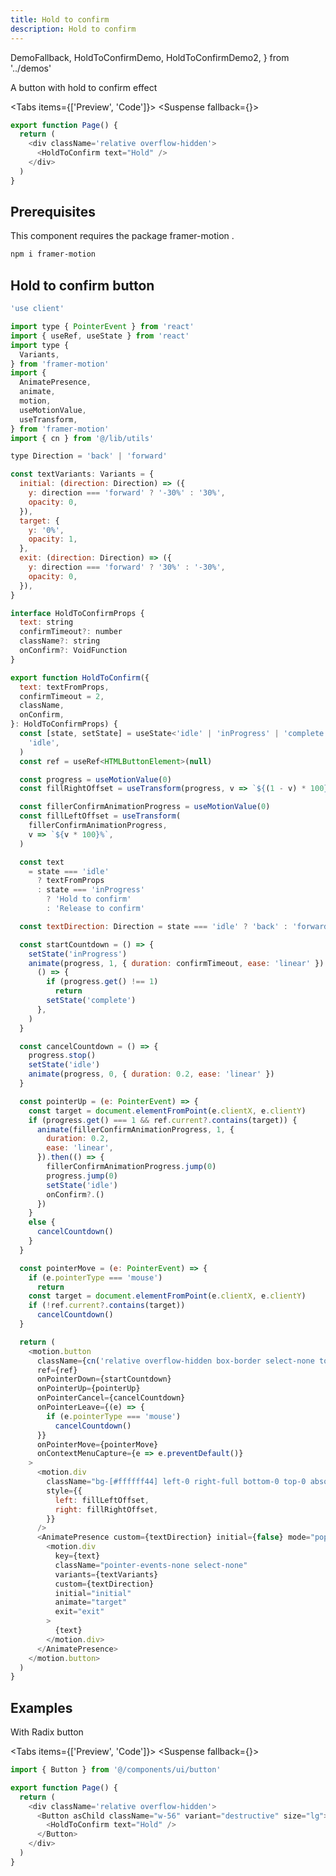 ```yaml
---
title: Hold to confirm
description: Hold to confirm
---
```


  DemoFallback,
  HoldToConfirmDemo,
  HoldToConfirmDemo2,
} from '../demos'


A button with hold to confirm effect

<Tabs items={['Preview', 'Code']}>
  <Tab value="Preview">
  <Suspense fallback={<DemoFallback/>}>
    <HoldToConfirmDemo />
  </Suspense>
  </Tab>
  <Tab value="Code">
  ```js
  export function Page() {
    return (
      <div className='relative overflow-hidden'>
        <HoldToConfirm text="Hold" />
      </div>
    )
  }
  ```
  </Tab>
</Tabs>

## Prerequisites

This component requires the package framer-motion .

```sh
npm i framer-motion
```

## Hold to confirm button

```js title="hold-to-confirm.tsx"
'use client'

import type { PointerEvent } from 'react'
import { useRef, useState } from 'react'
import type {
  Variants,
} from 'framer-motion'
import {
  AnimatePresence,
  animate,
  motion,
  useMotionValue,
  useTransform,
} from 'framer-motion'
import { cn } from '@/lib/utils'

type Direction = 'back' | 'forward'

const textVariants: Variants = {
  initial: (direction: Direction) => ({
    y: direction === 'forward' ? '-30%' : '30%',
    opacity: 0,
  }),
  target: {
    y: '0%',
    opacity: 1,
  },
  exit: (direction: Direction) => ({
    y: direction === 'forward' ? '30%' : '-30%',
    opacity: 0,
  }),
}

interface HoldToConfirmProps {
  text: string
  confirmTimeout?: number
  className?: string
  onConfirm?: VoidFunction
}

export function HoldToConfirm({
  text: textFromProps,
  confirmTimeout = 2,
  className,
  onConfirm,
}: HoldToConfirmProps) {
  const [state, setState] = useState<'idle' | 'inProgress' | 'complete'>(
    'idle',
  )
  const ref = useRef<HTMLButtonElement>(null)

  const progress = useMotionValue(0)
  const fillRightOffset = useTransform(progress, v => `${(1 - v) * 100}%`)

  const fillerConfirmAnimationProgress = useMotionValue(0)
  const fillLeftOffset = useTransform(
    fillerConfirmAnimationProgress,
    v => `${v * 100}%`,
  )

  const text
    = state === 'idle'
      ? textFromProps
      : state === 'inProgress'
        ? 'Hold to confirm'
        : 'Release to confirm'

  const textDirection: Direction = state === 'idle' ? 'back' : 'forward'

  const startCountdown = () => {
    setState('inProgress')
    animate(progress, 1, { duration: confirmTimeout, ease: 'linear' }).then(
      () => {
        if (progress.get() !== 1)
          return
        setState('complete')
      },
    )
  }

  const cancelCountdown = () => {
    progress.stop()
    setState('idle')
    animate(progress, 0, { duration: 0.2, ease: 'linear' })
  }

  const pointerUp = (e: PointerEvent) => {
    const target = document.elementFromPoint(e.clientX, e.clientY)
    if (progress.get() === 1 && ref.current?.contains(target)) {
      animate(fillerConfirmAnimationProgress, 1, {
        duration: 0.2,
        ease: 'linear',
      }).then(() => {
        fillerConfirmAnimationProgress.jump(0)
        progress.jump(0)
        setState('idle')
        onConfirm?.()
      })
    }
    else {
      cancelCountdown()
    }
  }

  const pointerMove = (e: PointerEvent) => {
    if (e.pointerType === 'mouse')
      return
    const target = document.elementFromPoint(e.clientX, e.clientY)
    if (!ref.current?.contains(target))
      cancelCountdown()
  }

  return (
    <motion.button
      className={cn('relative overflow-hidden box-border select-none touch-none bg-[#EF4444] rounded-md px-4 py-2 transition-all whitespace-nowrap min-w-44', className)}
      ref={ref}
      onPointerDown={startCountdown}
      onPointerUp={pointerUp}
      onPointerCancel={cancelCountdown}
      onPointerLeave={(e) => {
        if (e.pointerType === 'mouse')
          cancelCountdown()
      }}
      onPointerMove={pointerMove}
      onContextMenuCapture={e => e.preventDefault()}
    >
      <motion.div
        className="bg-[#ffffff44] left-0 right-full bottom-0 top-0 absolute pointer-events-none"
        style={{
          left: fillLeftOffset,
          right: fillRightOffset,
        }}
      />
      <AnimatePresence custom={textDirection} initial={false} mode="popLayout">
        <motion.div
          key={text}
          className="pointer-events-none select-none"
          variants={textVariants}
          custom={textDirection}
          initial="initial"
          animate="target"
          exit="exit"
        >
          {text}
        </motion.div>
      </AnimatePresence>
    </motion.button>
  )
}
```

## Examples
 
With Radix button

<Tabs items={['Preview', 'Code']}>
  <Tab value="Preview">
  <Suspense fallback={<DemoFallback/>}>
    <HoldToConfirmDemo2 />
  </Suspense>
  </Tab>
  <Tab value="Code">
  ```js
  import { Button } from '@/components/ui/button'

  export function Page() {
    return (
      <div className='relative overflow-hidden'>
        <Button asChild className="w-56" variant="destructive" size="lg">
          <HoldToConfirm text="Hold" />
        </Button>
      </div>
    )
  }
  ```
  </Tab>
</Tabs>
